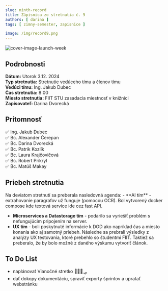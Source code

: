 ```yaml
---
slug: ninth-record
title: Zápisnica zo stretnutia č. 9
authors: [ darina ]
tags: [ zimny-semester, zapisnice ]

image: /img/record9.png
---
```

![cover-image-launch-week](/img/record9.png)

<!-- ❌✅ -->
<!-- truncate -->

## Podrobnosti

**Dátum:** Utorok 3.12. 2024  
**Typ stretnutia:** Stretnutie vedúceho tímu a členov tímu  
**Vedúci tímu:** Ing. Jakub Dubec  
**Čas stretnutia:** 8:00  
**Miesto stretnutia:** FIIT STU zasadacia miestnosť v knižnici   
**Zapisovateľ:** Darina Dvorecká


## Prítomnosť

 ✅ Ing. Jakub Dubec  
 ✅ Bc. Alexander Čerepan  
 ✅ Bc. Darina Dvorecká  
 ✅ Bc. Patrik Kozlík  
 ✅ Bc. Laura Krajčovičová  
 ✅ Bc. Robert Prikryl  
 ✅ Bc. Matúš Makay

 ## Priebeh stretnutia
<div style={{ textAlign: 'justify' }}>
Na deviatom stretnutí sa preberala nasledovná agenda:
- **AI tím** - extrahovanie paragrafov už funguje (pomocou OCR). 
Bol vytvorený docker compose kde textová service ide cez fast API.

- **Microservices a Datastorage tím** - podarilo sa vyriešiť problém s nefungujúcim pripojením na server.
- **UX tím** - boli poskytnuté informácie k DOD ako napríklad čas a miesto konania ako aj samotný priebeh.
Následne sa prebrali výsledky z analýzy UX testovania, ktoré prebehlo so študentmi FIIT. 
Taktiež sa preberalo, že by bolo možné z daného výskumu vytvoriť článok.

</div>


## To Do List

- naplánovať Vianočné stretko 🎅🎄🦌🛷
- dať dokopy dokumentáciu, spraviť exporty šprintov a upratať webstránku
